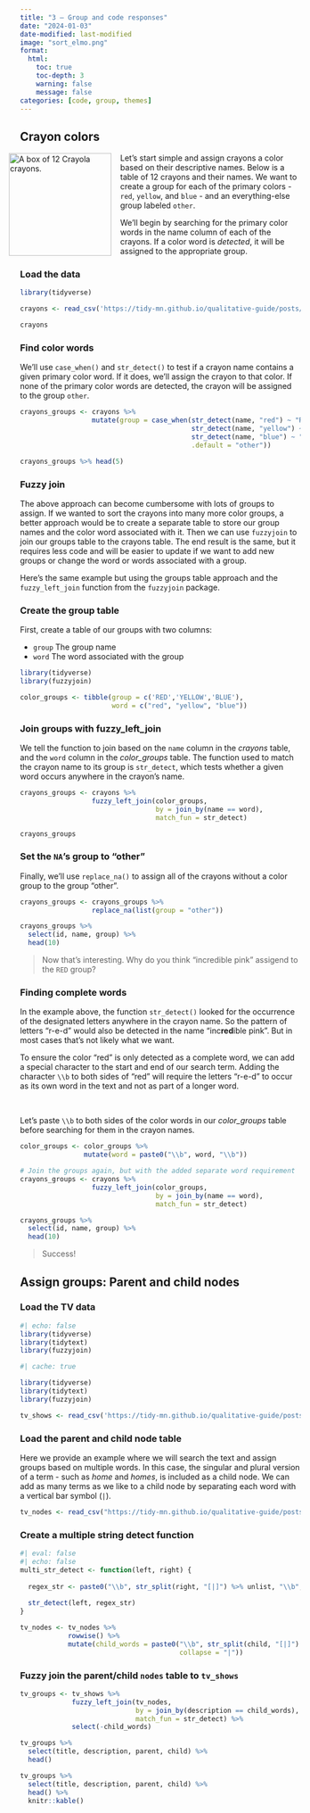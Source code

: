 ```yaml
---
title: "3 — Group and code responses"
date: "2024-01-03"
date-modified: last-modified
image: "sort_elmo.png"
format:
  html:
    toc: true
    toc-depth: 3
    warning: false
    message: false
categories: [code, group, themes]
---
```



## Crayon colors

<img src="crayons.jpg" style="margin-right: 16px; margin-bottom: 2px; margin-left: -20px;" align="left" width="184" alt="A box of 12 Crayola crayons." >

Let's start simple and assign crayons a color based on their descriptive names. Below is a table of 12 crayons and their names. We want to create a group for each of the primary colors - `red`, `yellow`, and `blue` - and an everything-else group labeled `other`. 

We'll begin by searching for the primary color words in the name column of each of the crayons. If a color word is *detected*, it will be assigned to the appropriate group. 


### Load the data
```r
library(tidyverse)

crayons <- read_csv('https://tidy-mn.github.io/qualitative-guide/posts/data/crayons.csv') 

crayons
```


### Find color words

We'll use `case_when()` and `str_detect()` to test if a crayon name contains a given primary color word. If it does, we'll assign the crayon to that color. If none of the primary color words are detected, the crayon will be assigned to the group `other`.

```r
crayons_groups <- crayons %>%
                  mutate(group = case_when(str_detect(name, "red") ~ "RED",
                                           str_detect(name, "yellow") ~ "YELLOW",
                                           str_detect(name, "blue") ~ "BLUE",
                                           .default = "other"))

crayons_groups %>% head(5)
```


### Fuzzy join

The above approach can become cumbersome with lots of groups to assign. If we wanted to sort the crayons into many more color groups, a better approach would be to create a separate table to store our group names and the color word associated with it. Then we can use `fuzzyjoin` to join our groups table to the crayons table. The end result is the same, but it requires less code and will be easier to update if we want to add new groups or change the word or words associated with a group.

Here's the same example but using the groups table approach and the `fuzzy_left_join` function from the `fuzzyjoin` package.


### Create the group table

First, create a table of our groups with two columns:

- `group` The group name
- `word` The word associated with the group

```r
library(tidyverse)
library(fuzzyjoin)

color_groups <- tibble(group = c('RED','YELLOW','BLUE'), 
                       word = c("red", "yellow", "blue")) 
```


### Join groups with fuzzy_left_join

We tell the function to join based on the `name` column in the *crayons* table, and the `word` column in the *color_groups* table. The function used to match the crayon name to its group is `str_detect`, which tests whether a given word occurs anywhere in the crayon's name. 

```r
crayons_groups <- crayons %>%
                  fuzzy_left_join(color_groups, 
                                  by = join_by(name == word), 
                                  match_fun = str_detect)

crayons_groups
```


### Set the `NA`'s group to "other"

Finally, we'll use `replace_na()` to assign all of the crayons without a color group to the group "other".

```r
crayons_groups <- crayons_groups %>%
                  replace_na(list(group = "other"))

crayons_groups %>%
  select(id, name, group) %>%
  head(10)
```


> Now that's interesting. Why do you think "incredible pink" assigend to the `RED` group?


### Finding complete words

In the example above, the function `str_detect()` looked for the occurrence of the designated letters anywhere in the crayon name. So the pattern of letters "r-e-d" would also be detected in the name "inc**red**ible pink". But in most cases that's not likely what we want. 

To ensure the color "red" is only detected as a complete word, we can add a special character to the start and end of our search term. Adding the character `\\b` to both sides of "red" will require the letters "r-e-d" to occur as its own word in the text and not as part of a longer word.

<br>

Let's paste `\\b` to both sides of the color words in our *color_groups* table before searching for them in the crayon names.

```r
color_groups <- color_groups %>%
                mutate(word = paste0("\\b", word, "\\b"))

# Join the groups again, but with the added separate word requirement
crayons_groups <- crayons %>%
                  fuzzy_left_join(color_groups, 
                                  by = join_by(name == word), 
                                  match_fun = str_detect)

crayons_groups %>%
  select(id, name, group) %>%
  head(10)
```


> Success!


## Assign groups: Parent and child nodes

### Load the TV data
```r
#| echo: false
library(tidyverse)
library(tidytext)
library(fuzzyjoin)
```

```r
#| cache: true

library(tidyverse)
library(tidytext)
library(fuzzyjoin)

tv_shows <- read_csv('https://tidy-mn.github.io/qualitative-guide/posts/data/kids_netflix_shows.csv')
```


### Load the parent and child node table

Here we provide an example where we will search the text and assign groups based on multiple words. In this case, the singular and plural version of a term - such as *home* and *homes*, is included as a child node. We can add as many terms as we like to a child node by separating each word with a vertical bar symbol (`|`).

```r
tv_nodes <- read_csv("https://tidy-mn.github.io/qualitative-guide/posts/data/tv_parent_child_nodes.csv") 
```



### Create a multiple string detect function
```r
#| eval: false
#| echo: false
multi_str_detect <- function(left, right) {
  
  regex_str <- paste0("\\b", str_split(right, "[|]") %>% unlist, "\\b", collapse = "|")
  
  str_detect(left, regex_str)
}
```

```r
tv_nodes <- tv_nodes %>%
            rowwise() %>%
            mutate(child_words = paste0("\\b", str_split(child, "[|]") %>% unlist, "\\b", 
                                        collapse = "|"))
```



### Fuzzy join the parent/child `nodes` table to `tv_shows`
```r
tv_groups <- tv_shows %>%
             fuzzy_left_join(tv_nodes, 
                             by = join_by(description == child_words),  
                             match_fun = str_detect) %>%
             select(-child_words)

tv_groups %>%
  select(title, description, parent, child) %>%
  head()

tv_groups %>%
  select(title, description, parent, child) %>%
  head() %>%
  knitr::kable()
```


